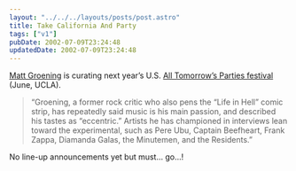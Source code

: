 ```yaml
---
layout: "../../../layouts/posts/post.astro"
title: Take California And Party
tags: ["v1"]
pubDate: 2002-07-09T23:24:48
updatedDate: 2002-07-09T23:24:48
---
```


[Matt Groening][1] is curating next year&#8217;s U.S. [All Tomorrow&#8217;s Parties festival][2] (June, UCLA).

> &#8220;Groening, a former rock critic who also pens the &#8220;Life in Hell&#8221; comic strip, has repeatedly said music is his main passion, and described his tastes as &#8220;eccentric.&#8221; Artists he has championed in interviews lean toward the experimental, such as Pere Ubu, Captain Beefheart, Frank Zappa, Diamanda Galas, the Minutemen, and the Residents.&#8221;

No line-up announcements yet but must&#8230; go&#8230;!

[1]: http://www.salon.com/people/bc/2001/01/30/groening/?x "Salon.com People: Matt Groening"
[2]: http://www.wayahead.com/atp/ "official All Tomorrow's Parties website"

